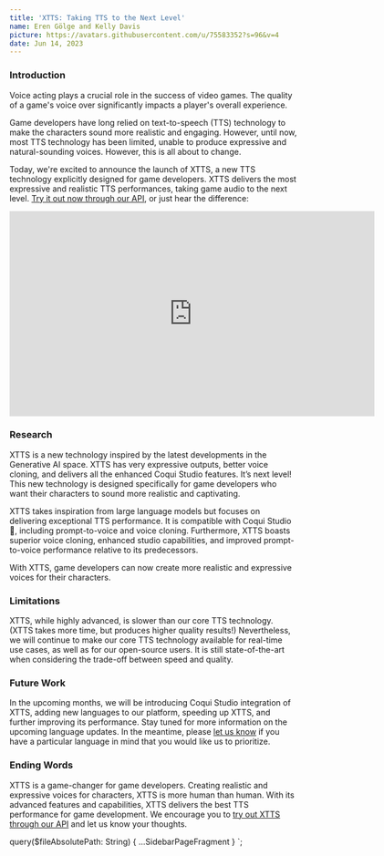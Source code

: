 ```yaml
---
title: 'XTTS: Taking TTS to the Next Level'
name: Eren Gölge and Kelly Davis
picture: https://avatars.githubusercontent.com/u/75583352?s=96&v=4
date: Jun 14, 2023
---
```



### Introduction

Voice acting plays a crucial role in the success of video games. The quality of a game's voice over
significantly impacts a player's overall experience.

Game developers have long relied on text-to-speech (TTS) technology to make the characters sound more
realistic and engaging. However, until now, most TTS technology has been limited, unable to produce
expressive and natural-sounding voices. However, this is all about to change.

Today, we're excited to announce the launch of XTTS, a new TTS technology explicitly designed for game
developers. XTTS delivers the most expressive and realistic TTS performances, taking game audio to the
next level. [Try it out now through our API](https://docs.coqui.ai/docs#xtts), or just hear the
difference:

<div align="center">
  <iframe
    style="width:640px; height:360px;
           border-width: 0px 0px 0px 0px;
           border-style: solid solid solid solid;
           border-color: black black black black;"
    src="https://youtube.com/embed/TbgzSOgM-p0?autoplay=1&loop=1&playlist=TbgzSOgM-p0"
    allow="accelerometer;
        autoplay; encrypted-media; gyroscope; picture-in-picture"
    allowfullscreen
  ></iframe>
</div>

### Research

XTTS is a new technology inspired by the latest developments in the Generative AI space. XTTS has very
expressive outputs, better voice cloning, and delivers all the enhanced Coqui Studio features.
It’s next level! This new technology is designed specifically for game developers who want their
characters to sound more realistic and captivating.

XTTS takes inspiration from large language models but focuses on delivering exceptional TTS performance.
It is compatible with Coqui Studio 🐸, including prompt-to-voice and voice cloning. Furthermore, XTTS
boasts superior voice cloning, enhanced studio capabilities, and improved prompt-to-voice performance
relative to its predecessors.

With XTTS, game developers can now create more realistic and expressive voices for their characters.

### Limitations

XTTS, while highly advanced, is slower than our core TTS technology. (XTTS takes more time, but produces
higher quality results!) Nevertheless, we will continue to make our core TTS technology available for
real-time use cases, as well as for our open-source users. It is still state-of-the-art when considering
the trade-off between speed and quality.

### Future Work

In the upcoming months, we will be introducing Coqui Studio integration of XTTS, adding new languages
to our platform, speeding up XTTS, and further improving its performance. Stay tuned for more information
on the upcoming language updates. In the meantime, please <a href="mailto:info@coqui.ai?subject=XTTS Languages">let us know</a>
if you have a particular language in mind that you would like us to prioritize.

### Ending Words

XTTS is a game-changer for game developers. Creating realistic and expressive voices for characters,
XTTS is more human than human. With its advanced features and capabilities, XTTS delivers the best
TTS performance for game development. We encourage you to
[try out XTTS through our API](https://docs.coqui.ai/docs#xtts)
and let us know your thoughts.

  query($fileAbsolutePath: String) {
    ...SidebarPageFragment
  }
`;

